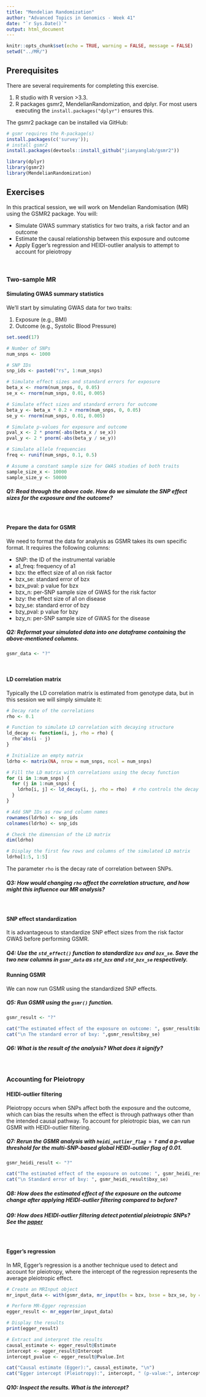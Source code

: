 ```yaml
---
title: "Mendelian Randomization"
author: "Advanced Topics in Genomics - Week 41"
date: "`r Sys.Date()`"
output: html_document
---
```


```r
knitr::opts_chunk$set(echo = TRUE, warning = FALSE, message = FALSE)
setwd("../MR/")
```

## Prerequisites
There are several requirements for completing this exercise.

1.  R studio with R version \>3.3.
2.  R packages gsmr2, MendelianRandomization, and dplyr. For most users executing the `install.packages("dplyr")` ensures this.

The gsmr2 package can be installed via GitHub:

```r
# gsmr requires the R-package(s)
install.packages(c('survey'));
# install gsmr2
install.packages(devtools::install_github("jianyanglab/gsmr2"))

```


```r
library(dplyr)
library(gsmr2)
library(MendelianRandomization)
```

## Exercises

In this practical session, we will work on Mendelian Randomisation (MR) using the GSMR2 package. You will:

 - Simulate GWAS summary statistics for two traits, a risk factor and an outcome
 - Estimate the causal relationship between this exposure and outcome
 - Apply Egger's regression and HEIDI-outlier analysis to attempt to account for pleiotropy
 
<br>

### Two-sample MR

#### Simulating GWAS summary statistics

We'll start by simulating GWAS data for two traits:

 1. Exposure (e.g., BMI)
 2. Outcome (e.g., Systolic Blood Pressure)

```r

set.seed(17)

# Number of SNPs
num_snps <- 1000

# SNP IDs
snp_ids <- paste0("rs", 1:num_snps)

# Simulate effect sizes and standard errors for exposure
beta_x <- rnorm(num_snps, 0, 0.05)  
se_x <- rnorm(num_snps, 0.01, 0.005)

# Simulate effect sizes and standard errors for outcome
beta_y <- beta_x * 0.2 + rnorm(num_snps, 0, 0.05)
se_y <- rnorm(num_snps, 0.01, 0.005)

# Simulate p-values for exposure and outcome
pval_x <- 2 * pnorm(-abs(beta_x / se_x))
pval_y <- 2 * pnorm(-abs(beta_y / se_y))

# Simulate allele frequencies
freq <- runif(num_snps, 0.1, 0.5)

# Assume a constant sample size for GWAS studies of both traits
sample_size_x <- 10000
sample_size_y <- 50000

```

##### Q1: Read through the above code. How do we simulate the SNP effect sizes for the exposure and the outcome? 

<br> 

#### Prepare the data for GSMR

We need to format the data for analysis as GSMR takes its own specific format. It requires the following columns:

 - SNP: the ID of the instrumental variable
 - a1_freq: frequency of a1
 - bzx: the effect size of a1 on risk factor
 - bzx_se: standard error of bzx
 - bzx_pval: p value for bzx
 - bzx_n: per-SNP sample size of GWAS for the risk factor
 - bzy: the effect size of a1 on disease
 - bzy_se: standard error of bzy
 - bzy_pval: p value for bzy
 - bzy_n: per-SNP sample size of GWAS for the disease

##### Q2: Reformat your simulated data into one dataframe containing the above-mentioned columns.

```r

gsmr_data <- "?"

```


<br>

#### LD correlation matrix

Typically the LD correlation matrix is estimated from genotype data, but in this session we will simply simulate it:

```r
# Decay rate of the correlations
rho <- 0.1

# Function to simulate LD correlation with decaying structure
ld_decay <- function(i, j, rho = rho) {
  rho^abs(i - j)
}

# Initialize an empty matrix
ldrho <- matrix(NA, nrow = num_snps, ncol = num_snps)

# Fill the LD matrix with correlations using the decay function
for (i in 1:num_snps) {
  for (j in 1:num_snps) {
    ldrho[i, j] <- ld_decay(i, j, rho = rho)  # rho controls the decay rate of the correlation
  }
}

# Add SNP IDs as row and column names
rownames(ldrho) <- snp_ids
colnames(ldrho) <- snp_ids

# Check the dimension of the LD matrix
dim(ldrho)

# Display the first few rows and columns of the simulated LD matrix
ldrho[1:5, 1:5]

```
The parameter `rho` is the decay rate of correlation between SNPs.

##### Q3: How would changing `rho` affect the correlation structure, and how might this influence our MR analysis?

<br>

#### SNP effect standardization

It is advantageous to standardize SNP effect sizes from the risk factor GWAS before performing GSMR.

##### Q4: Use the `std_effect()` function to standardize `bzx` and `bzx_se`. Save the two new columns in `gsmr_data` as `std_bzx` and `std_bzx_se` respectively.


#### Running GSMR

We can now run GSMR using the standardized SNP effects.

##### Q5: Run GSMR using the `gsmr()` function.

```r

gsmr_result <- "?"

```



```r
cat("The estimated effect of the exposure on outcome: ", gsmr_result$bxy)
cat("\n The standard error of bxy: ",gsmr_result$bxy_se)
```

##### Q6: What is the result of the analysis? What does it signify?

<br>

### Accounting for Pleiotropy

#### HEIDI-outlier filtering

Pleiotropy occurs when SNPs affect both the exposure and the outcome, which can bias the results when the effect is through pathways other than the intended causal pathway. To account for pleiotropic bias, we can run GSMR with HEIDI-outlier filtering.

##### Q7: Rerun the GSMR analysis with `heidi_outlier_flag = T` and a p-value threshold for the multi-SNP-based global HEIDI-outlier flag of 0.01.

```r

gsmr_heidi_result <- "?"

```

```r
cat("The estimated effect of the exposure on outcome: ", gsmr_heidi_result$bxy)
cat("\n Standard error of bxy: ", gsmr_heidi_result$bxy_se)
```

##### Q8: How does the estimated effect of the exposure on the outcome change after applying HEIDI-outlier filtering compared to before?

##### Q9: How does HEIDI-outlier filtering detect potential pleiotropic SNPs? See the [**paper**](https://www.nature.com/articles/ng.3538)


<br>

#### Egger's regression

In MR, Egger's regression is a another technique used to detect and account for pleiotropy, where the intercept of the regression represents the average pleiotropic effect.

```r
# Create an MRInput object
mr_input_data <- with(gsmr_data, mr_input(bx = bzx, bxse = bzx_se, by = bzy, byse = bzy_se))

# Perform MR-Egger regression
egger_result <- mr_egger(mr_input_data)

# Display the results
print(egger_result)

# Extract and interpret the results
causal_estimate <- egger_result@Estimate
intercept <- egger_result@Intercept
intercept_pvalue <- egger_result@Pvalue.Int

cat("Causal estimate (Egger):", causal_estimate, "\n")
cat("Egger intercept (Pleiotropy):", intercept, " (p-value:", intercept_pvalue, ")\n")

```

##### Q10: Inspect the results. What is the intercept? 
